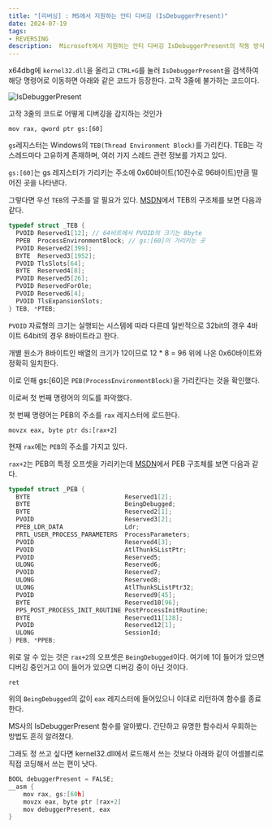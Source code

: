 ```yaml
---
title: "[리버싱] : MS에서 지원하는 안티 디버깅 (IsDebuggerPresent)"
date: 2024-07-19
tags:
- REVERSING
description:  Microsoft에서 지원하는 안티 디버깅 IsDebuggerPresent의 작동 방식
---
```

x64dbg에 `kernel32.dll`을 올리고 `CTRL+G`를 눌러 `IsDebuggerPresent`을 검색하여 해당 명령어로 이동하면 
아래와 같은 코드가 등장한다. 고작 3줄에 불가하는 코드이다.

![IsDebuggerPresent](/images/post-13/isdebuggerpresent.png)

고작 3줄의 코드로 어떻게 디버깅을 감지하는 것인가 

```
mov rax, qword ptr gs:[60]
```
`gs`레지스터는 Windows의 `TEB(Thread Environment Block)`를 가리킨다. TEB는 각 스레드마다 고유하게 존재하며, 여러 가지 스레드 관련 정보를 가지고 있다.

`gs:[60]`는 gs 레지스터가 가리키는 주소에 0x60바이트(10진수로 96바이트)만큼 떨어진 곳을 나타낸다.

그렇다면 우선 `TEB`의 구조를 알 필요가 있다. [MSDN](https://learn.microsoft.com/en-us/windows/win32/api/winternl/ns-winternl-teb)에서
TEB의 구조체를 보면 다음과 같다.

```cpp
typedef struct _TEB {
  PVOID Reserved1[12]; // 64비트에서 PVOID의 크기는 8byte
  PPEB  ProcessEnvironmentBlock; // gs:[60]이 가리키는 곳
  PVOID Reserved2[399];
  BYTE  Reserved3[1952];
  PVOID TlsSlots[64];
  BYTE  Reserved4[8];
  PVOID Reserved5[26];
  PVOID ReservedForOle;
  PVOID Reserved6[4];
  PVOID TlsExpansionSlots;
} TEB, *PTEB;
```

`PVOID` 자료형의 크기는 실행되는 시스템에 따라 다른데 일반적으로 32bit의 경우 4바이트 64bit의 경우 8바이트라고 한다.

개별 원소가 8바이트인 배열의 크기가 12이므로 12 * 8 = 96 위에 나온 0x60바이트와 정확히 일치한다.

이로 인해 gs:[60]은 `PEB(ProcessEnvironmentBlock)`을 가리킨다는 것을 확인했다.

이로써 첫 번째 명령어의 의도를 파악했다.

첫 번째 명령어는 PEB의 주소를 `rax` 레지스터에 로드한다.

```
movzx eax, byte ptr ds:[rax+2]
```

현재 `rax`에는 `PEB`의 주소를 가지고 있다.

`rax+2`는 PEB의 특정 오프셋을 가리키는데 [MSDN](https://learn.microsoft.com/en-us/windows/win32/api/winternl/ns-winternl-peb)에서 PEB 구조체를 보면 다음과 같다.

```cpp
typedef struct _PEB {
  BYTE                          Reserved1[2];
  BYTE                          BeingDebugged;
  BYTE                          Reserved2[1];
  PVOID                         Reserved3[2];
  PPEB_LDR_DATA                 Ldr;
  PRTL_USER_PROCESS_PARAMETERS  ProcessParameters;
  PVOID                         Reserved4[3];
  PVOID                         AtlThunkSListPtr;
  PVOID                         Reserved5;
  ULONG                         Reserved6;
  PVOID                         Reserved7;
  ULONG                         Reserved8;
  ULONG                         AtlThunkSListPtr32;
  PVOID                         Reserved9[45];
  BYTE                          Reserved10[96];
  PPS_POST_PROCESS_INIT_ROUTINE PostProcessInitRoutine;
  BYTE                          Reserved11[128];
  PVOID                         Reserved12[1];
  ULONG                         SessionId;
} PEB, *PPEB;
```
위로 알 수 있는 것은 `rax+2`의 오프셋은 `BeingDebugged`이다. 여기에 1이 들어가 있으면 디버깅 중인거고 0이 들어가 있으면 디버깅 중이 아닌 것이다.


```
ret
```

위의 `BeingDebugged`의 값이 `eax` 레지스터에 들어있으니 이대로 리턴하여 함수를 종료한다.

MS사의 IsDebuggerPresent 함수를 알아봤다. 간단하고 유명한 함수라서 우회하는 방법도 흔히 알려졌다.

그래도 정 쓰고 싶다면 kernel32.dll에서 로드해서 쓰는 것보다 아래와 같이 어셈블리로 직접 코딩해서 쓰는 편이 낫다.

```c
BOOL debuggerPresent = FALSE;
__asm {
    mov rax, gs:[60h]
    movzx eax, byte ptr [rax+2]
    mov debuggerPresent, eax
}
```